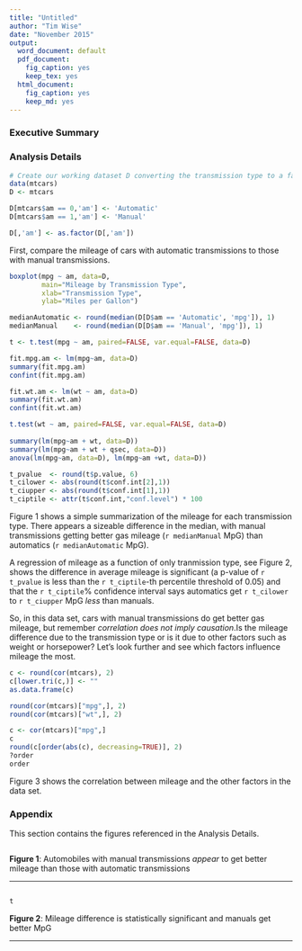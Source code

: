 ```yaml
---
title: "Untitled"
author: "Tim Wise"
date: "November 2015"
output:
  word_document: default
  pdf_document:
    fig_caption: yes
    keep_tex: yes
  html_document:
    fig_caption: yes
    keep_md: yes
---
```


### Executive Summary

### Analysis Details

```r
# Create our working dataset D converting the transmission type to a factor with string values
data(mtcars)
D <- mtcars

D[mtcars$am == 0,'am'] <- 'Automatic'
D[mtcars$am == 1,'am'] <- 'Manual'

D[,'am'] <- as.factor(D[,'am'])
```

First, compare the mileage of cars with automatic transmissions to those with manual transmissions.

```r
boxplot(mpg ~ am, data=D, 
        main="Mileage by Transmission Type",
        xlab="Transmission Type",
        ylab="Miles per Gallon")
```

```r
medianAutomatic <- round(median(D[D$am == 'Automatic', 'mpg']), 1)
medianManual    <- round(median(D[D$am == 'Manual', 'mpg']), 1)
```

```r
t <- t.test(mpg ~ am, paired=FALSE, var.equal=FALSE, data=D)
```

```r
fit.mpg.am <- lm(mpg~am, data=D)
summary(fit.mpg.am)
confint(fit.mpg.am)

fit.wt.am <- lm(wt ~ am, data=D)
summary(fit.wt.am)
confint(fit.wt.am)

t.test(wt ~ am, paired=FALSE, var.equal=FALSE, data=D)
       
summary(lm(mpg~am + wt, data=D))
summary(lm(mpg~am + wt + qsec, data=D))
anova(lm(mpg~am, data=D), lm(mpg~am +wt, data=D))
```

```r
t_pvalue  <- round(t$p.value, 6)
t_cilower <- abs(round(t$conf.int[2],1))
t_ciupper <- abs(round(t$conf.int[1],1))
t_ciptile <- attr(t$conf.int,"conf.level") * 100
```

Figure 1 shows a simple summarization of the mileage for each transmission type. There appears a 
sizeable difference in the median, with manual transmissions getting better gas mileage
(`r medianManual` MpG) than automatics (`r medianAutomatic` MpG).  

A regression of mileage as a function of only tranmission type, see Figure 2, shows the difference in average mileage is significant 
(a p-value of `r t_pvalue` is less than the `r t_ciptile`-th percentile threshold of 0.05) and that the 
`r t_ciptile`% confidence interval says automatics get 
`r t_cilower` to `r t_ciupper` MpG *less* than manuals.

So, in this data set, cars with manual transmissions do get better gas mileage, but
remember *correlation does not imply causation*.Is the mileage difference due to the transmission type or is it due to other factors such as weight or horsepower?
Let's look further and see which factors influence mileage the most.

```r
c <- round(cor(mtcars), 2)
c[lower.tri(c,)] <- ""
as.data.frame(c)

round(cor(mtcars)["mpg",], 2)
round(cor(mtcars)["wt",], 2)

c <- cor(mtcars)["mpg",]
c
round(c[order(abs(c), decreasing=TRUE)], 2)
?order
order

```

Figure 3 shows the correlation between mileage and the other factors in the data set.


### Appendix  

This section contains the figures referenced in the Analysis Details.  

```r
```  

**Figure 1**: Automobiles with manual transmissions *appear* to get better mileage than those with automatic transmissions  

---

```r
```  
```r
t
```  
**Figure 2**: Mileage difference is statistically significant and manuals get better MpG  

---